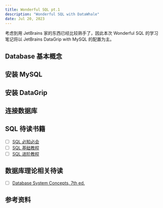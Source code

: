 ```yaml
---
title: Wonderful SQL pt.1
description: "Wonderful SQL with DataWhale"
date: Jul 20, 2023
---
```


考虑到用 JetBrains 家的东西已经比较熟手了，因此本次 Wonderful SQL 的学习笔记将以 JetBrains DataGrip with MySQL 的配置为主。

## Database 基本概念

## 安装 MySQL

## 安装 DataGrip

## 连接数据库

## SQL 待读书籍

- [ ] [SQL 必知必会](https://book.douban.com/subject/24250054/)
- [ ] [SQL 基础教程]()
- [ ] [SQL 进阶教程]()

## 数据库理论相关待读

- [ ] [Database System Concepts, 7th ed.]()

## 参考资料
